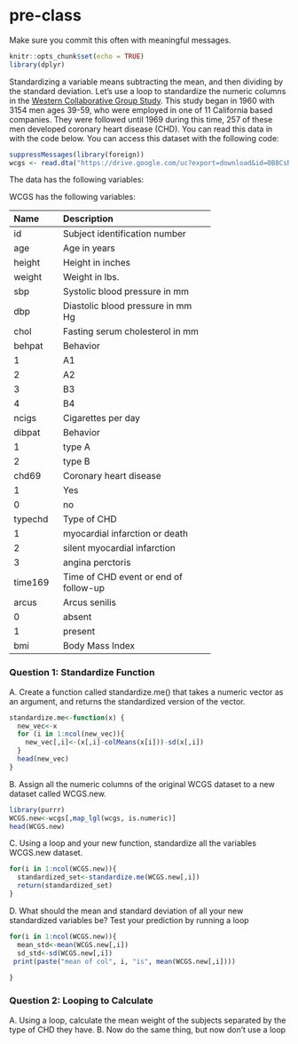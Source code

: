 # pre-class


Make sure you commit this often with meaningful messages. 



```r
knitr::opts_chunk$set(echo = TRUE)
library(dplyr)
```








Standardizing a variable means subtracting the mean, and then dividing by the standard deviation. Let’s use a loop to standardize the numeric columns in the [Western Collaborative Group Study](https://clinicaltrials.gov/ct2/show/NCT00005174). This study began in 1960 with 3154 men ages 39-59, who were employed in one of 11 California based companies. They were followed until 1969 during this time, 257 of these men developed coronary heart disease (CHD). You can read this data in with the code below. You can access this dataset with the following code:

```R

suppressMessages(library(foreign))
wcgs <- read.dta("https://drive.google.com/uc?export=download&id=0B8CsRLdwqzbzYWxfN3ExQllBQkU")
```

The data has the following variables:



WCGS has the following variables:

-----------------------------------------------------------
Name    Description
------- -------------------------------------------
id      Subject identification number

age     Age in years

height  Height in inches

weight  Weight in lbs.

sbp     Systolic blood pressure in mm 

dbp     Diastolic blood pressure in mm Hg

chol    Fasting serum cholesterol in mm 

behpat  Behavior

  1       A1

  2       A2

  3       B3

  4       B4

ncigs   Cigarettes per day

dibpat  Behavior

1       type A

2       type B

chd69   Coronary heart disease

1       Yes

0       no

typechd Type of CHD

1       myocardial infarction or death

2       silent myocardial infarction

3       angina perctoris

time169 Time of CHD event or end of follow-up

arcus   Arcus senilis

0       absent

1       present

bmi     Body Mass Index
-----------------------------------------------------------




### Question 1: Standardize Function

A. Create a function called standardize.me() that takes a numeric vector as an argument, and returns the standardized version of the vector. 
```r
standardize.me<-function(x) {
  new_vec<-x
  for (i in 1:ncol(new_vec)){
    new_vec[,i]<-(x[,i]-colMeans(x[i]))-sd(x[,i])
  }
  head(new_vec)
}


```

B. Assign all the numeric columns of the original WCGS dataset to a new dataset called WCGS.new.
```r
library(purrr)
WCGS.new<-wcgs[,map_lgl(wcgs, is.numeric)]
head(WCGS.new)
```
C. Using a loop and your new function, standardize all the variables WCGS.new dataset.
```r
for(i in 1:ncol(WCGS.new)){
  standardized_set<-standardize.me(WCGS.new[,i])
  return(standardized_set)
}
```
D. What should the mean and standard deviation of all your new standardized variables be? Test your prediction by running a loop
```r
for(i in 1:ncol(WCGS.new)){
  mean_std<-mean(WCGS.new[,i])
  sd_std<-sd(WCGS.new[,i])
 print(paste("mean of col", i, "is", mean(WCGS.new[,i])))
 
}
```



### Question 2: Looping to Calculate

A. Using a loop, calculate the mean weight of the subjects separated by the type of CHD they have.
B. Now do the same thing, but now don’t use a loop

